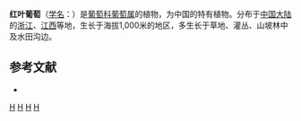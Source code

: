 {{Speciesbox 
| taxon = Vitis erythrophylla 
| authority = [[王文采|W. T. Wang]]
}}
'''红叶葡萄'''（[[学名|学名]]：{{lang|la|''Vitis erythrophylla''}}）是[[葡萄科|葡萄科]][[葡萄属|葡萄属]]的植物，为中国的特有植物。分布于[[中国大陆|中国大陆]]的[[浙江|浙江]]、[[江西|江西]]等地，生长于海拔1,000米的地区，多生长于草地、灌丛、山坡林中及水田沟边。

== 参考文献 ==
<div class="references-small">
* {{cite web| url =http://www.bioinfo.cn/db05/KmzwSpecies.php?action=view&id=23935| title =红叶葡萄| work =《中国高等植物数据库全库》| publisher =中国科学院微生物研究所| author =昆明植物研究所| accessdate =2009-02-25| deadurl =yes| archiveurl =https://web.archive.org/web/20160305100238/http://www.bioinfo.cn/db05/KmzwSpecies.php?action=view&id=23935| archivedate =2016-03-05}}
</div>

{{Vitis}}
{{Taxonbar|from=Q15232389}}

[[Category:葡萄属|H]]
[[Category:中國特有植物|H]]
[[Category:江西植物|H]]
[[Category:浙江植物|H]]
{{plant-stub}}